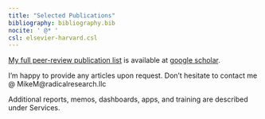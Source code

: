 ---
title: "Selected Publications"
bibliography: bibliography.bib
nocite: ' @* '
csl: elsevier-harvard.csl
---

[My full peer-review publication list](https://scholar.google.com/citations?user=QcafrNIAAAAJ&hl=en) is available at [google scholar](https://scholar.google.com/).

I'm happy to provide any articles upon request. 
Don't hesitate to contact me @ MikeM@radicalresearch.llc

Additional reports, memos, dashboards, apps, and training are 
described under Services.
